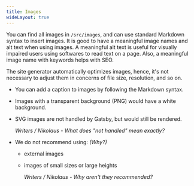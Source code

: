 ```yaml
---
title: Images
wideLayout: true
---
```


You can find all images in `/src/images`, and can use standard Markdown syntax to insert images. It is good to have a meaningful image names and alt text when using images. A meaningful alt text is useful for visually impaired users using softwares to read text on a page. Also, a meaningful image name with keywords helps with SEO.

The site generator automatically optimizes images, hence, it's not necessary to adjust them in concerns of file size, resolution, and so on.

- You can add a caption to images by following the Markdown syntax.
- Images with a transparent background (PNG) would have a white background.
- SVG images are not handled by Gatsby, but would still be rendered.
  <Warning>

  _Writers / Nikolaus - What does "not handled" mean exactly?_

  </Warning>

- We do not recommend using: _(Why?)_

  - external images
  - images of small sizes or large heights
    <Warning>

    _Writers / Nikolaus - Why aren't they recommended?_

    </Warning>
